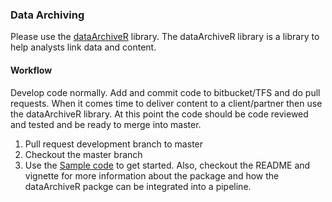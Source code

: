 ### Data Archiving {-}

Please use the [dataArchiveR](https://github.com/holmesjoli/dataArchiveR) library. The dataArchiveR library is a library to help analysts link data and content. 

#### Workflow {-}

Develop code normally. Add and commit code to bitbucket/TFS and do pull requests. When it comes time to deliver content to a client/partner then use the dataArchiveR library. At this point the code should be code reviewed and tested and be ready to merge into master.

1. Pull request development branch to master
2. Checkout the master branch
3. Use the [Sample code](https://github.com/holmesjoli/dataArchiveR/blob/master/dataArchiveR/R/sample_code.py) to get started. Also, checkout the README and vignette for more information about the package and how the dataArchiveR packge can be integrated into a pipeline. 
